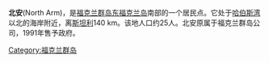 '''北安'''(North Arm)，是[[福克兰群岛|福克兰群岛]][[东福克兰岛|东福克兰岛]]南部的一个居民点。它处于[[哈伯斯湾|哈伯斯湾]]以北的海岸附近，离[[斯坦利_(福克兰群岛)|斯坦利]]140 km。该地人口约25人。北安原属于福克兰群岛公司，1991年售予政府。
[[Category:福克兰群岛|Category:福克兰群岛]]